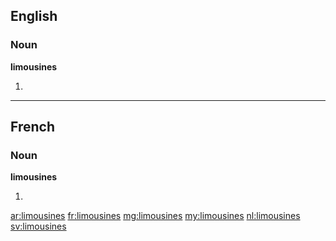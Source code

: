 ==English==

===Noun===
'''limousines'''

# {{plural of|limousine}}

----

==French==

===Noun===
'''limousines''' {{f}}

# {{plural of|limousine|lang=fr}}

[[ar:limousines]]
[[fr:limousines]]
[[mg:limousines]]
[[my:limousines]]
[[nl:limousines]]
[[sv:limousines]]